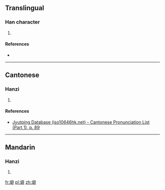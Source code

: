 ==Translingual==

===Han character===
{{Han char|rn=32|rad=土|as=13|sn=16|four=|canj=GSRJ|ids=⿰土辟}}

# {{defn|Han|sort=土13}}

====References====
* {{Han ref|kx=0240.060|dkj=05515|dj=0479.280|hdz=10494.070|uh=58C0|ud=22720}}

----

==Cantonese==

===Hanzi===
{{yue-hanzi|jyut=[[pei4]]|y=pei4}}

# {{defn|lang=yue|sort=土13}}

====References====
* [http://www.iso10646hk.net/jp/document/download.jsp Jyutping Database (iso10646hk.net) - Cantonese Pronunciation List (Part 1), p. 89]

----

==Mandarin==

===Hanzi===
{{cmn-hanzi|pin=[[pí]] ([[pi2]])|wg=p'i<sup>2</sup>}}

# {{defn|lang=cmn|sort=土13}}

[[fr:壀]]
[[pl:壀]]
[[zh:壀]]